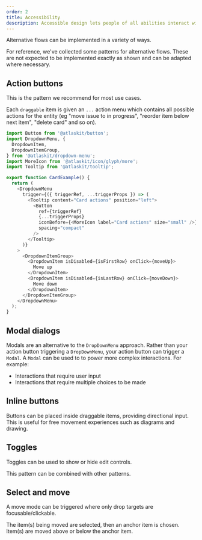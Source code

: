 ```yaml
---
order: 2
title: Accessibility
description: Accessible design lets people of all abilities interact with, understand, and navigate our products.
---
```



Alternative flows can be implemented in a variety of ways.

For reference, we've collected some patterns for alternative flows. These are not expected to be implemented exactly as shown and can be adapted where necessary.

## Action buttons

<SectionMessage>

This is the pattern we recommend for most use cases.

</SectionMessage>

Each `draggable` item is given an `...` action menu which contains all possible actions for the entity (eg "move issue to in progress", "reorder item below next item", "delete card" and so on).

```ts
import Button from '@atlaskit/button';
import DropdownMenu, {
  DropdownItem,
  DropdownItemGroup,
} from '@atlaskit/dropdown-menu';
import MoreIcon from '@atlaskit/icon/glyph/more';
import Tooltip from '@atlaskit/tooltip';

export function CardExample() {
  return (
    <DropdownMenu
      trigger={({ triggerRef, ...triggerProps }) => (
        <Tooltip content="Card actions" position="left">
          <Button
            ref={triggerRef}
            {...triggerProps}
            iconBefore={<MoreIcon label="Card actions" size="small" />}
            spacing="compact"
          />
        </Tooltip>
      )}
    >
      <DropdownItemGroup>
        <DropdownItem isDisabled={isFirstRow} onClick={moveUp}>
          Move up
        </DropdownItem>
        <DropdownItem isDisabled={isLastRow} onClick={moveDown}>
          Move down
        </DropdownItem>
      </DropdownItemGroup>
    </DropdownMenu>
  );
}
```

## Modal dialogs

Modals are an alternative to the `DropDownMenu` approach. Rather than your action button triggering a `DropDownMenu`, your action button can trigger a `Modal`. A `Modal` can be used to to power more complex interactions. For example:

- Interactions that require user input
- Interactions that require multiple choices to be made

## Inline buttons

Buttons can be placed inside draggable items, providing directional input. This is useful for free movement experiences such as diagrams and drawing.

## Toggles

Toggles can be used to show or hide edit controls.

This pattern can be combined with other patterns.

## Select and move

A move mode can be triggered where only drop targets are focusable/clickable.

The item(s) being moved are selected, then an anchor item is chosen. Item(s) are moved above or below the anchor item.
